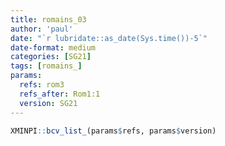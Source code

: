 ```yaml
---
title: romains_03
author: 'paul'
date: "`r lubridate::as_date(Sys.time())-5`"
date-format: medium
categories: [SG21]
tags: [romains_]
params:
  refs: rom3
  refs_after: Rom1:1
  version: SG21
---
```


```r
XMINPI::bcv_list_(params$refs, params$version)
```

